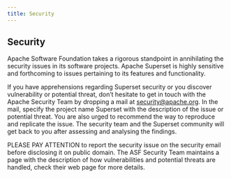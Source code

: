 ```yaml
---
title: Security
---
```


Security
-------------

Apache Software Foundation takes a rigorous standpoint in annihilating the security issues in its software projects. Apache Superset is highly sensitive and forthcoming to issues pertaining to its features and functionality.

If you have apprehensions regarding Superset security or you discover vulnerability or potential threat, don’t hesitate to get in touch with the Apache Security Team by dropping a mail at security@apache.org. In the mail, specify the project name Superset with the description of the issue or potential threat. You are also urged to recommend the way to reproduce and replicate the issue. The security team and the Superset community will get back to you after assessing and analysing the findings.

PLEASE PAY ATTENTION to report the security issue on the security email before disclosing it on public domain.
The ASF Security Team maintains a page with the description of how vulnerabilities and potential threats are handled, check their web page for more details.
